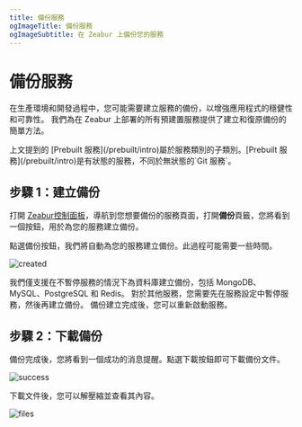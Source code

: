 ```yaml
---
title: 備份服務
ogImageTitle: 備份服務
ogImageSubtitle: 在 Zeabur 上備份您的服務
---
```


# 備份服務
在生產環境和開發過程中，您可能需要建立服務的備份，以增強應用程式的穩健性和可靠性。
我們為在 Zeabur 上部署的所有預建置服務提供了建立和復原備份的簡單方法。

<Callout>
    上文提到的 [Prebuilt 服務](/prebuilt/intro)屬於服務類別的子類別。[Prebuilt 服務](/prebuilt/intro)是有狀態的服務，不同於無狀態的`Git 服務`。
</Callout>

## 步驟 1：建立備份

打開 [Zeabur控制面板](https://dash.zeabur.com)，導航到您想要備份的服務頁面，打開**備份**頁籤，您將看到一個按鈕，用於為您的服務建立備份。

點選備份按鈕，我們將自動為您的服務建立備份。此過程可能需要一些時間。

![created](/deploy/backup/backup-created.png)

<Callout>
    我們僅支援在不暫停服務的情況下為資料庫建立備份，包括 MongoDB、MySQL、PostgreSQL 和 Redis。
    對於其他服務，您需要先在服務設定中暫停服務，然後再建立備份。
    備份建立完成後，您可以重新啟動服務。
</Callout>

## 步驟 2：下載備份

備份完成後，您將看到一個成功的消息提醒。點選下載按鈕即可下載備份文件。

![success](/deploy/backup/backup-success.png)

下載文件後，您可以解壓縮並查看其內容。

![files](/deploy/backup/backup-files.png)